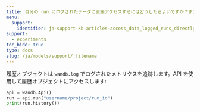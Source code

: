 ```yaml
---
title: 自分の run にログされたデータに直接アクセスするにはどうしたらよいですか？また、プログラム経由でのアクセス方法は？
menu:
  support:
    identifier: ja-support-kb-articles-access_data_logged_runs_directly_programmatically
support:
  - experiments
toc_hide: true
type: docs
slug: /ja/models/support/:filename
---
```

履歴オブジェクトは `wandb.log` でログされたメトリクスを追跡します。API を使用して履歴オブジェクトにアクセスします:

```python
api = wandb.Api()
run = api.run("username/project/run_id")
print(run.history())
```